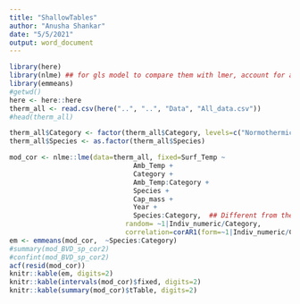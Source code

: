 ```yaml
---
title: "ShallowTables"
author: "Anusha Shankar"
date: "5/5/2021"
output: word_document
---
```



```r
library(here)
library(nlme) ## for gls model to compare them with lmer, account for autocorrelation
library(emmeans)
#getwd()
here <- here::here
therm_all <- read.csv(here("..", "..", "Data", "All_data.csv"))
#head(therm_all)

therm_all$Category <- factor(therm_all$Category, levels=c("Normothermic", "Shallow Torpor", "Transition", "Deep Torpor"))
therm_all$Species <- as.factor(therm_all$Species)

mod_cor <- nlme::lme(data=therm_all, fixed=Surf_Temp ~ 
                               Amb_Temp + 
                               Category + 
                               Amb_Temp:Category + 
                               Species + 
                               Cap_mass +
                               Year +
                               Species:Category,  ## Different from the previous because this is a two-var term
                             random= ~1|Indiv_numeric/Category, 
                             correlation=corAR1(form=~1|Indiv_numeric/Category))
em <- emmeans(mod_cor,  ~Species:Category)
#summary(mod_BVD_sp_cor2)
#confint(mod_BVD_sp_cor2)
acf(resid(mod_cor))
knitr::kable(em, digits=2)
knitr::kable(intervals(mod_cor)$fixed, digits=2)
knitr::kable(summary(mod_cor)$tTable, digits=2)

```
